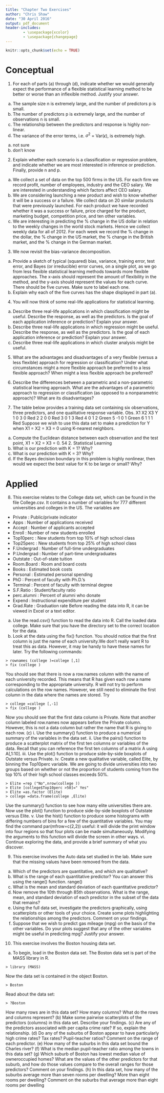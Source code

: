 ```yaml
---
title: "Chapter Two Exercises"
author: "Chris Shaw"
date: "30 April 2016"
output: pdf_document
header-includes: 
        - \usepackage{xcolor}
        - \usepackage{changepage}
---
```


```r
knitr::opts_chunk$set(echo = TRUE)
```

\newenvironment{answer}
{\color{blue}\begin{tt}\begin{adjustwidth}{2.5em}{0pt}}
{\end{adjustwidth}\end{tt}}



# Conceptual

1. For each of parts (a) through (d), indicate whether we would generally
expect the performance of a flexible statistical learning method to be
better or worse than an inflexible method. Justify your answer.
(a) The sample size n is extremely large, and the number of predictors
p is small.
(b) The number of predictors p is extremely large, and the number
of observations n is small.
(c) The relationship between the predictors and response is highly
non-linear.
(d) The variance of the error terms, i.e. $\sigma^2$  = Var($\epsilon$), is extremely
high.

a.  not sure
a.  don't know



\begin{answer}
This is my answer to question one, using the answer environment

1.  not sure
1.  don't know

\end{answer}





2. Explain whether each scenario is a classification or regression problem,
and indicate whether we are most interested in inference or prediction.
Finally, provide n and p.
(a) We collect a set of data on the top 500 firms in the US. For each firm we record profit, number of employees, industry and the
CEO salary. We are interested in understanding which factors
affect CEO salary.
(b) We are considering launching a new product and wish to know
whether it will be a success or a failure. We collect data on 20
similar products that were previously launched. For each product
we have recorded whether it was a success or failure, price
charged for the product, marketing budget, competition price,
and ten other variables.
(c) We are interesting in predicting the % change in the US dollar in
relation to the weekly changes in the world stock markets. Hence
we collect weekly data for all of 2012. For each week we record
the % change in the dollar, the % change in the US market,
the % change in the British market, and the % change in the
German market.

3. We now revisit the bias-variance decomposition.
(a) Provide a sketch of typical (squared) bias, variance, training error,
test error, and Bayes (or irreducible) error curves, on a single
plot, as we go from less flexible statistical learning methods
towards more flexible approaches. The x-axis should represent
the amount of flexibility in the method, and the y-axis should
represent the values for each curve. There should be five curves.
Make sure to label each one.
(b) Explain why each of the five curves has the shape displayed in
part (a).

4. You will now think of some real-life applications for statistical learning.
(a) Describe three real-life applications in which classification might
be useful. Describe the response, as well as the predictors. Is the
goal of each application inference or prediction? Explain your
answer.
(b) Describe three real-life applications in which regression might
be useful. Describe the response, as well as the predictors. Is the
goal of each application inference or prediction? Explain your
answer.
(c) Describe three real-life applications in which cluster analysis
might be useful.

5. What are the advantages and disadvantages of a very flexible (versus
a less flexible) approach for regression or classification? Under what
circumstances might a more flexible approach be preferred to a less
flexible approach? When might a less flexible approach be preferred?

6. Describe the differences between a parametric and a non-parametric
statistical learning approach. What are the advantages of a parametric
approach to regression or classification (as opposed to a nonparametric
approach)? What are its disadvantages?

7. The table below provides a training data set containing six observations,
three predictors, and one qualitative response variable.
Obs. X1 X2 X3 Y
1     0  3 0 Red
2     2  0 0 Red
3     0  1 3 Red
4     0  1 2 Green
5    -1  0 1 Green
6     1 1 1 Red
Suppose we wish to use this data set to make a prediction for Y when
X1 = X2 = X3 = 0 using K-nearest neighbors.
(a) Compute the Euclidean distance between each observation and
the test point, X1 = X2 = X3 = 0.
54 2. Statistical Learning
(b) What is our prediction with K = 1? Why?
(c) What is our prediction with K = 3? Why?
(d) If the Bayes decision boundary in this problem is highly nonlinear,
then would we expect the best value for K to be large or
small? Why?

# Applied

8. This exercise relates to the College data set, which can be found in
the file College.csv. It contains a number of variables for 777 different
universities and colleges in the US. The variables are
* Private : Public/private indicator
* Apps : Number of applications received
* Accept : Number of applicants accepted
* Enroll : Number of new students enrolled
* Top10perc : New students from top 10% of high school class
* Top25perc : New students from top 25% of high school class
* F.Undergrad : Number of full-time undergraduates
* P.Undergrad : Number of part-time undergraduates
* Outstate : Out-of-state tuition
* Room.Board : Room and board costs
* Books : Estimated book costs
* Personal : Estimated personal spending
* PhD : Percent of faculty with Ph.D.’s
* Terminal : Percent of faculty with terminal degree
* S.F.Ratio : Student/faculty ratio
* perc.alumni : Percent of alumni who donate
* Expend : Instructional expenditure per student
* Grad.Rate : Graduation rate
Before reading the data into R, it can be viewed in Excel or a text
editor.
(a) Use the read.csv() function to read the data into R. Call the
loaded data college. Make sure that you have the directory set
to the correct location for the data.
(b) Look at the data using the fix() function. You should notice
that the first column is just the name of each university.We don’t
really want R to treat this as data. However, it may be handy to
have these names for later. Try the following commands:
```
> rownames (college )=college [,1]
> fix (college )
```
You should see that there is now a row.names column with the
name of each university recorded. This means that R has given
each row a name corresponding to the appropriate university. R
will not try to perform calculations on the row names. However,
we still need to eliminate the first column in the data where the
names are stored. Try
```
> college =college [,-1]
> fix (college )
```
Now you should see that the first data column is Private. Note
that another column labeled row.names now appears before the
Private column. However, this is not a data column but rather
the name that R is giving to each row.
(c) i. Use the summary() function to produce a numerical summary
of the variables in the data set.
ii. Use the pairs() function to produce a scatterplot matrix of
the first ten columns or variables of the data. Recall that
you can reference the first ten columns of a matrix A using
A[,1:10].
iii. Use the plot() function to produce side-by-side boxplots of
Outstate versus Private.
iv. Create a new qualitative variable, called Elite, by binning
the Top10perc variable. We are going to divide universities
into two groups based on whether or not the proportion
of students coming from the top 10% of their high school
classes exceeds 50%.
```
> Elite =rep ("No",nrow(college ))
> Elite [college$Top10perc >50]=" Yes"
> Elite =as.factor (Elite)
> college =data.frame(college ,Elite)
```
Use the summary() function to see how many elite universities
there are. Now use the plot() function to produce
side-by-side boxplots of Outstate versus Elite.
v. Use the hist() function to produce some histograms with
differing numbers of bins for a few of the quantitative variables.
You may find the command par(mfrow=c(2,2)) useful:
it will divide the print window into four regions so that four
plots can be made simultaneously. Modifying the arguments
to this function will divide the screen in other ways.
vi. Continue exploring the data, and provide a brief summary
of what you discover.

9. This exercise involves the Auto data set studied in the lab. Make sure
that the missing values have been removed from the data.
(a) Which of the predictors are quantitative, and which are qualitative?
(b) What is the range of each quantitative predictor? You can answer
this using the range() function.
range()
(c) What is the mean and standard deviation of each quantitative
predictor?
(d) Now remove the 10th through 85th observations. What is the
range, mean, and standard deviation of each predictor in the
subset of the data that remains?
(e) Using the full data set, investigate the predictors graphically,
using scatterplots or other tools of your choice. Create some plots
highlighting the relationships among the predictors. Comment
on your findings.
(f) Suppose that we wish to predict gas mileage (mpg) on the basis
of the other variables. Do your plots suggest that any of the
other variables might be useful in predicting mpg? Justify your
answer.

10. This exercise involves the Boston housing data set.
(a) To begin, load in the Boston data set. The Boston data set is
part of the MASS library in R.
```
> library (MASS)
```
Now the data set is contained in the object Boston.
```
> Boston
```
Read about the data set:
```
> ?Boston
```
How many rows are in this data set? How many columns? What
do the rows and columns represent?
(b) Make some pairwise scatterplots of the predictors (columns) in
this data set. Describe your findings.
(c) Are any of the predictors associated with per capita crime rate?
If so, explain the relationship.
(d) Do any of the suburbs of Boston appear to have particularly
high crime rates? Tax rates? Pupil-teacher ratios? Comment on
the range of each predictor.
(e) How many of the suburbs in this data set bound the Charles
river?
(f) What is the median pupil-teacher ratio among the towns in this
data set?
(g) Which suburb of Boston has lowest median value of owneroccupied
homes? What are the values of the other predictors
for that suburb, and how do those values compare to the overall
ranges for those predictors? Comment on your findings.
(h) In this data set, how many of the suburbs average more than
seven rooms per dwelling? More than eight rooms per dwelling?
Comment on the suburbs that average more than eight rooms
per dwelling